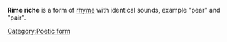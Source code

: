 {{Unreferenced|date=January 2008}}
{{Notability|date=January 2008}}
{{copy to wiktionary}}
'''Rime riche''' is a form of [[rhyme]] with identical sounds, example "pear" and "pair".
[[Category:Poetic form]]
{{poetry-stub}}
<!-- Long comment to avoid being listed on short pages                                                                                                                                               -->